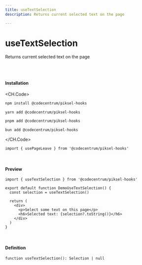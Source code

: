 ```yaml
---
title: useTextSelection
description: Returns current selected text on the page

---
```


# useTextSelection

Returns current selected text on the page


<br />
<br />

#### Installation

<CH.Code>
```bash npm
npm install @codecentrum/piksel-hooks
```

```bash yarn
yarn add @codecentrum/piksel-hooks
```

```bash pnpm
pnpm add @codecentrum/piksel-hooks
```

```bash bun
bun add @codecentrum/piksel-hooks
```
</CH.Code>

```tsx page.tsx
import { usePageLeave } from '@codecentrum/piksel-hooks'
```

<br />

#### Preview

<DemoUseTextSelection />

```tsx page.tsx
import { useTextSelection } from '@codecentrum/piksel-hooks'

export default function DemoUseTextSelection() {
  const selection = useTextSelection()

  return (
    <div>
      <p>Select some text on this page</p>
      <h6>Selected text: {selection?.toString()}</h6>
    </div>
  )
}
```

<br />

#### Definition

```tsx
function useTextSelection(): Selection | null
```
